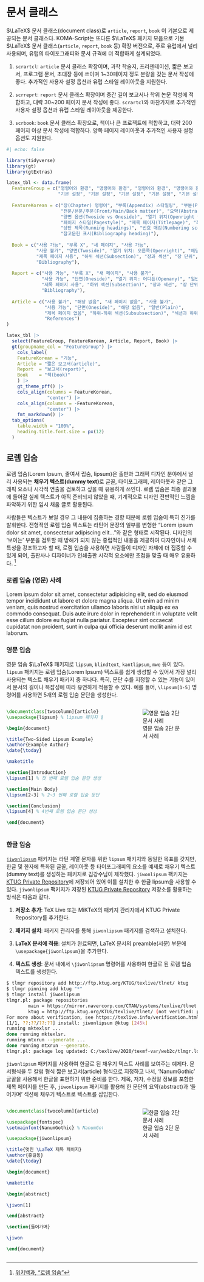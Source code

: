 
# 문서 클래스


$\LaTeX$ 문서 클래스(document class)로 `article`, `report`, `book` 이 기본으로 제공되는 문서 클래스다. KOMA-Script는 또다른 $\LaTeX$ 패키지 모음으로 기본 $\LaTeX$ 문서 클래스(`article`, `report`, `book` 등) 확장 버전으로, 주로 유럽에서 널리 사용되며, 유럽의 타이포그래피와 문서 규격에 더 적합하게 설계되었다.

1. `scrartcl`: `article` 문서 클래스 확장이며, 과학 학술지, 프리젠테이션, 짧은 보고서, 프로그램 문서, 초대장 등에 쓰이며 1~30페이지 정도 분량을 갖는 문서 작성에 좋다. 추가적인 사용자 설정 옵션과 유럽 스타일 레이아웃을 지원한다.

2. `scrreprt`: `report` 문서 클래스 확장이며 중간 길이 보고서나 학위 논문 작성에 적합하고, 대략 30~200 페이지 문서 작성에 좋다. `scrartcl`와 마찬가지로 추가적인 사용자 설정 옵션과 유럽 스타일 레이아웃을 제공한다.

3. `scrbook`: `book` 문서 클래스 확장으로, 책이나 큰 프로젝트에 적합하고, 대략 200 페이지 이상 문서 작성에 적합하다. 양쪽 페이지 레이아웃과 추가적인 사용자 설정 옵션도 지원한다.

```r
#| echo: false

library(tidyverse)
library(gt)
library(gtExtras)

latex_tbl <- data.frame(
  FeatureGroup = c("명령어와 환경", "명령어와 환경", "명령어와 환경", "명령어와 환경", "명령어와 환경",
                   "기본 설정", "기본 설정", "기본 설정", "기본 설정", "기본 설정", "기본 설정", "기본 설정", "기본 설정"),
  
  FeatureKorean = c("장(Chapter) 명령어", "부록(Appendix) 스타일링", "부분(Parts)에 대한 새 페이지", 
                    "전문/본문/후문(Front/Main/Back matter)", "요약(Abstract) 환경", 
                    "양면 옵션(Twoside vs Oneside)", "열기 위치(Openright vs Openany)", 
                    "페이지 스타일(Pagestyle)", "제목 페이지(Titlepage)", "최하위 섹션(Lowest-level sectioning)",
                    "상단 제목(Running headings)", "번호 매김(Numbering scope)", 
                    "참고문헌 표시(Bibliography heading)"),
  
  Book = c("사용 가능", "부록 X", "새 페이지", "사용 가능", 
           "사용 불가", "양면(Twoside)", "열기 위치: 오른쪽(Openright)", "헤딩(Headings)",
           "제목 페이지 사용", "하위 섹션(Subsection)", "장과 섹션", "장 단위",
           "Bibliography"),
  
  Report = c("사용 가능", "부록 X", "새 페이지", "사용 불가",
             "사용 가능", "단면(Oneside)", "열기 위치: 어디든(Openany)", "일반(Plain)",
             "제목 페이지 사용", "하위 섹션(Subsection)", "장과 섹션", "장 단위",
             "Bibliography"),
             
  Article = c("사용 불가", "해당 없음", "새 페이지 없음", "사용 불가",
              "사용 가능", "단면(Oneside)", "해당 없음", "일반(Plain)",
              "제목 페이지 없음", "하위-하위 섹션(Subsubsection)", "섹션과 하위 섹션", "연속적",
              "References")
)

latex_tbl |> 
  select(FeatureGroup, FeatureKorean, Article, Report, Book) |> 
  gt(groupname_col = "FeatureGroup") |> 
    cols_label(
    FeatureKorean = "기능",
    Article = "짧은 보고서(article)",
    Report  = "보고서(report)",
    Book    = "책(book)"
    ) |> 
    gt_theme_pff() |> 
    cols_align(columns = FeatureKorean,
               "center") |> 
    cols_align(columns = -FeatureKorean,
               "center") |> 
    fmt_markdown() |> 
  tab_options(
    table.width = "100%",
    heading.title.font.size = px(12)
  )
```


## 로렘 입숨  {#lorem-ipsum}


로렘 입숨(Lorem Ipsum, 줄여서 립숨, lipsum)은 출판과 그래픽 디자인 분야에서 널리 사용되는 **채우기 텍스트(dummy text)**로 글꼴, 타이포그래피, 레이아웃과 같은 그래픽 요소나 시각적 연출을 검토하고 싶을 때 유용하게 쓰인다. 로렘 입숨은 최종 결과물에 들어갈 실제 텍스트가 아직 준비되지 않았을 때, 기계적으로 디자인 전반적인 느낌을 파악하기 위한 임시 채움 글로 활용된다. 

사람들은 텍스트가 보일 경우 그 내용에 집중하는 경향 때문에 로렘 입숨이 특히 진가를 발휘한다. 전형적인 로렘 입숨 텍스트는 라틴어 문장의 일부를 변형한 "Lorem ipsum dolor sit amet, consectetur adipiscing elit..."와 같은 형태로 시작된다. 디자인의 '보이는' 부분을 검토할 때 방해가 되지 않는 중립적인 내용을 제공하여 디자인이나 서체 특성을 강조하고자 할 때, 로렘 입숨을 사용하면 사람들이 디자인 자체에 더 집중할 수 있게 되어, 출판사나 디자이너가 인쇄출판 시각적 요소에만 초점을 맞출 때 매우 유용하다. [^lpsum]

[^lpsum]: [위키백과, "로렘 입숨"](https://ko.wikipedia.org/wiki/%EB%A1%9C%EB%A0%98_%EC%9E%85%EC%88%A8)


::: {.callout-note}
### 로렘 입숨 (영문) 사례

Lorem ipsum dolor sit amet, consectetur adipisicing elit, sed do eiusmod tempor incididunt ut labore et dolore magna aliqua. Ut enim ad minim veniam, quis nostrud exercitation ullamco laboris nisi ut aliquip ex ea commodo consequat. Duis aute irure dolor in reprehenderit in voluptate velit esse cillum dolore eu fugiat nulla pariatur. Excepteur sint occaecat cupidatat non proident, sunt in culpa qui officia deserunt mollit anim id est laborum.

:::



### 영문 입숨 {#english-lipsum}

영문 입숨 $\LaTeX$ 패키지로 `lipsum`, `blindtext`, `kantlipsum`, `mwe` 등이 있다. 
`lipsum` 패키지는 로렘 입숨(Lorem Ipsum) 텍스트를 쉽게 생성할 수 있어서 가장 널리 사용되는 텍스트 채우기 패키지 중 하나다. 특히, 문단 수를 지정할 수 있는 기능이 있어서 문서의 길이나 복잡성에 따라 유연하게 적용할 수 있다. 예를 들어, `\lipsum[1-5]` 명령어를 사용하면 5개의 로렘 입숨 문단을 생성한다.

:::::{.columns}
:::{.column width=55%}
```latex
\documentclass[twocolumn]{article}
\usepackage{lipsum} % lipsum 패키지 불러오기

\begin{document}

\title{Two-Sided Lipsum Example}
\author{Example Author}
\date{\today}

\maketitle

\section{Introduction}
\lipsum[1] % 첫 번째 로렘 입숨 문단 생성

\section{Main Body}
\lipsum[2-3] % 2~3 번째 로렘 입숨 문단 생성

\section{Conclusion}
\lipsum[4] % 4번째 로렘 입숨 문단 생성

\end{document}

```

:::

:::{.column width=5%}

:::

:::{.column width=40%}
![영문 입숨 2단 문서 사례](images/pdf_ipsum_eng.jpg)
:::
:::::


### 한글 입숨 {#korean-lipsum}

[`jiwonlipsum`](http://wiki.ktug.org/wiki/wiki.php/jiwonlipsum) 패키지는 라틴 계열 문자를 위한 `lipsum` 패키지와 동일한 목표를 갖지만, 한글 및 한자에 특화된 글꼴, 레이아웃 등 타이포그래피의 요소를 예제로 채우기 텍스트(dummy text)를 생성하는 패키지로 김강수님이 제작했다. `jiwonlipsum` 팩키지는 [KTUG Private Repository](http://wiki.ktug.org/wiki/wiki.php/KtugPrivateRepository)에 저장되어 있어 이를 설치한 후 한글 lipsum을 사용할 수 있다. `jiwonlipsum` 팩키지가 저장된 [KTUG Private Repository](http://wiki.ktug.org/wiki/wiki.php/KtugPrivateRepository) 저장소를 활용하는 방식은 다음과 같다.

1. **저장소 추가**: TeX Live 또는 MiKTeX의 패키지 관리자에서 KTUG Private Repository를 추가한다.

2. **패키지 설치**: 패키지 관리자를 통해 `jiwonlipsum` 패키지를 검색하고 설치한다.

3. **LaTeX 문서에 적용**: 설치가 완료되면, LaTeX 문서의 preamble(서문) 부분에 `\usepackage{jiwonlipsum}`을 추가한다.

4. **텍스트 생성**: 문서 내에서 `\jiwonlipsum` 명령어를 사용하여 한글로 된 로렘 입숨 텍스트를 생성한다.


```bash
$ tlmgr repository add http://ftp.ktug.org/KTUG/texlive/tlnet/ ktug
$ tlmgr pinning add ktug "*"
$ tlmgr install jiwonlipsum
tlmgr.pl: package repositories
        main = https://mirror.navercorp.com/CTAN/systems/texlive/tlnet (verified)
        ktug = http://ftp.ktug.org/KTUG/texlive/tlnet/ (not verified: pubkey missing)
For more about verification, see https://texlive.info/verification.html.
[1/1, ??:??/??:??] install: jiwonlipsum @ktug [245k]
running mktexlsr ...
done running mktexlsr.
running mtxrun --generate ...
done running mtxrun --generate.
tlmgr.pl: package log updated: C:/texlive/2020/texmf-var/web2c/tlmgr.log
```

`jiwonlipsum` 패키지를 사용하여 한글로 된 채우기 텍스트 사례를 보여주는 예제다. 
문서형식을 두 칼럼 형식 짧은 보고서(article) 형식으로 지정하고 나서, 'NanumGothic' 글꼴을 사용해서 한글을 표현하기 위한 준비를 한다. 제목, 저자, 수정일 정보를 포함한 제목 페이지를 만든 후, `jiwonlipsum` 패키지를 활용해 한 문단의 요약(abstract)과 '들어가며' 섹션에 채우기 텍스트로 텍스트를 삽입한다. 

:::::{.columns}
:::{.column width=55%}

```latex
\documentclass[twocolumn]{article}

\usepackage{fontspec}
\setmainfont{NanumGothic} % NanumGothic 글꼴이 설치되어야 함

\usepackage{jiwonlipsum}

\title{멋진 \LaTeX 제목 페이지}
\author{홍길동}
\date{\today}

\begin{document}

\maketitle

\begin{abstract}

\jiwon[1]

\end{abstract}

\section{들어가며}

\jiwon

\end{document}
```

:::

:::{.column width=5%}

:::

:::{.column width=40%}

![한글 입숨 2단 문서 사례](images/pdf_ipsum_kor.jpg)

:::
:::::








